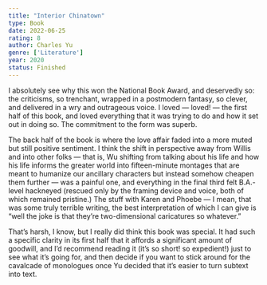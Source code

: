 ```yaml
---
title: "Interior Chinatown"
type: Book
date: 2022-06-25
rating: 8
author: Charles Yu
genre: ['Literature']
year: 2020
status: Finished
---
```


I absolutely see why this won the National Book Award, and deservedly so: the criticisms, so trenchant, wrapped in a postmodern fantasy, so clever, and delivered in a wry and outrageous voice. I loved — loved! — the first half of this book, and loved everything that it was trying to do and how it set out in doing so. The commitment to the form was superb.

The back half of the book is where the love affair faded into a more muted but still positive sentiment. I think the shift in perspective away from Willis and into other folks — that is, Wu shifting from talking about his life and how his life informs the greater world into fifteen-minute montages that are meant to humanize our ancillary characters but instead somehow cheapen them further — was a painful one, and everything in the final third felt B.A.-level hackneyed (rescued only by the framing device and voice, both of which remained pristine.) The stuff with Karen and Phoebe — I mean, that was some truly terrible writing, the best interpretation of which I can give is “well the joke is that they’re two-dimensional caricatures so whatever.” 

That’s harsh, I know, but I really did think this book was special. It had such a specific clarity in its first half that it affords a significant amount of goodwill, and I’d recommend reading it (it’s so short! so expedient!) just to see what it’s going for, and then decide if you want to stick around for the cavalcade of monologues once Yu decided that it’s easier to turn subtext into text.
